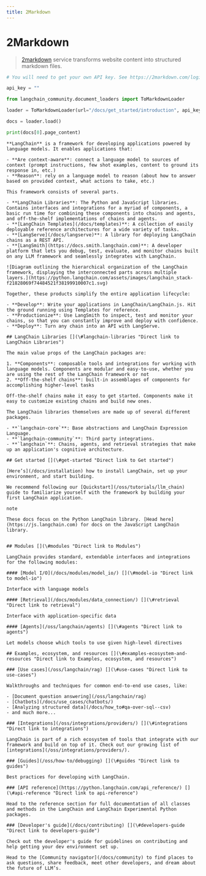 ```yaml
---
title: 2Markdown
---
```


# 2Markdown

>[2markdown](https://2markdown.com/) service transforms website content into structured markdown files.

```python
# You will need to get your own API key. See https://2markdown.com/login

api_key = ""
```

```python
from langchain_community.document_loaders import ToMarkdownLoader
```

```python
loader = ToMarkdownLoader(url="/docs/get_started/introduction", api_key=api_key)
```

```python
docs = loader.load()
```

```python
print(docs[0].page_content)
```

```output
**LangChain** is a framework for developing applications powered by language models. It enables applications that:

- **Are context-aware**: connect a language model to sources of context (prompt instructions, few shot examples, content to ground its response in, etc.)
- **Reason**: rely on a language model to reason (about how to answer based on provided context, what actions to take, etc.)

This framework consists of several parts.

- **LangChain Libraries**: The Python and JavaScript libraries. Contains interfaces and integrations for a myriad of components, a basic run time for combining these components into chains and agents, and off-the-shelf implementations of chains and agents.
- **[LangChain Templates](/docs/templates)**: A collection of easily deployable reference architectures for a wide variety of tasks.
- **[LangServe](/docs/langserve)**: A library for deploying LangChain chains as a REST API.
- **[LangSmith](https://docs.smith.langchain.com)**: A developer platform that lets you debug, test, evaluate, and monitor chains built on any LLM framework and seamlessly integrates with LangChain.

![Diagram outlining the hierarchical organization of the LangChain framework, displaying the interconnected parts across multiple layers.](https://python.langchain.com/assets/images/langchain_stack-f21828069f74484521f38199910007c1.svg)

Together, these products simplify the entire application lifecycle:

- **Develop**: Write your applications in LangChain/LangChain.js. Hit the ground running using Templates for reference.
- **Productionize**: Use LangSmith to inspect, test and monitor your chains, so that you can constantly improve and deploy with confidence.
- **Deploy**: Turn any chain into an API with LangServe.

## LangChain Libraries [​](\#langchain-libraries "Direct link to LangChain Libraries")

The main value props of the LangChain packages are:

1. **Components**: composable tools and integrations for working with language models. Components are modular and easy-to-use, whether you are using the rest of the LangChain framework or not
2. **Off-the-shelf chains**: built-in assemblages of components for accomplishing higher-level tasks

Off-the-shelf chains make it easy to get started. Components make it easy to customize existing chains and build new ones.

The LangChain libraries themselves are made up of several different packages.

- **`langchain-core`**: Base abstractions and LangChain Expression Language.
- **`langchain-community`**: Third party integrations.
- **`langchain`**: Chains, agents, and retrieval strategies that make up an application's cognitive architecture.

## Get started [​](\#get-started "Direct link to Get started")

[Here’s](/docs/installation) how to install LangChain, set up your environment, and start building.

We recommend following our [Quickstart](/oss/tutorials/llm_chain) guide to familiarize yourself with the framework by building your first LangChain application.

note

These docs focus on the Python LangChain library. [Head here](https://js.langchain.com) for docs on the JavaScript LangChain library.


## Modules [​](\#modules "Direct link to Modules")

LangChain provides standard, extendable interfaces and integrations for the following modules:

#### [Model I/O](/docs/modules/model_io/) [​](\#model-io "Direct link to model-io")

Interface with language models

#### [Retrieval](/docs/modules/data_connection/) [​](\#retrieval "Direct link to retrieval")

Interface with application-specific data

#### [Agents](/oss/langchain/agents) [​](\#agents "Direct link to agents")

Let models choose which tools to use given high-level directives

## Examples, ecosystem, and resources [​](\#examples-ecosystem-and-resources "Direct link to Examples, ecosystem, and resources")

### [Use cases](/oss/langchain/rag) [​](\#use-cases "Direct link to use-cases")

Walkthroughs and techniques for common end-to-end use cases, like:

- [Document question answering](/oss/langchain/rag)
- [Chatbots](/docs/use_cases/chatbots/)
- [Analyzing structured data](/docs/how_to#qa-over-sql--csv)
- and much more...

### [Integrations](/oss/integrations/providers/) [​](\#integrations "Direct link to integrations")

LangChain is part of a rich ecosystem of tools that integrate with our framework and build on top of it. Check out our growing list of [integrations](/oss/integrations/providers/).

### [Guides](/oss/how-to/debugging) [​](\#guides "Direct link to guides")

Best practices for developing with LangChain.

### [API reference](https://python.langchain.com/api_reference/) [​](\#api-reference "Direct link to api-reference")

Head to the reference section for full documentation of all classes and methods in the LangChain and LangChain Experimental Python packages.

### [Developer's guide](/docs/contributing) [​](\#developers-guide "Direct link to developers-guide")

Check out the developer's guide for guidelines on contributing and help getting your dev environment set up.

Head to the [Community navigator](/docs/community) to find places to ask questions, share feedback, meet other developers, and dream about the future of LLM’s.
```

```python

```
